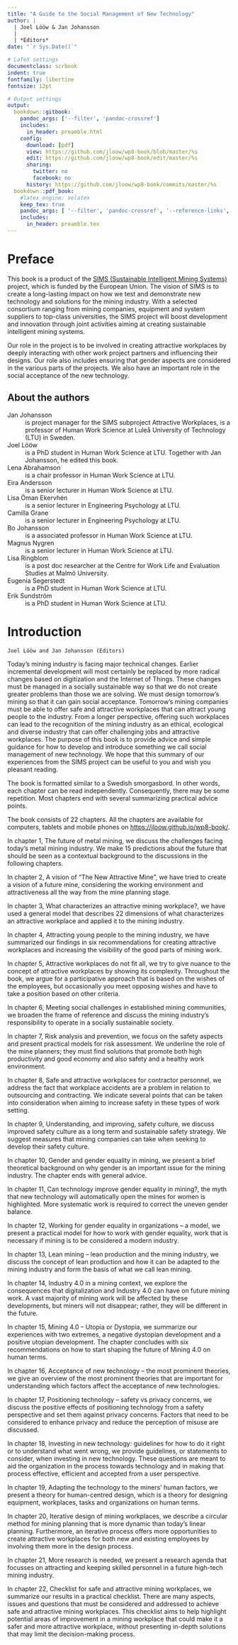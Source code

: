 ```yaml
---
title: "A Guide to the Social Management of New Technology"
author: |
  | Joel Lööw & Jan Johansson
  |
  | *Editors*
date: "`r Sys.Date()`"

# LaTeX settings
documentclass: scrbook
indent: true
fontfamily: libertine
fontsize: 12pt

# Output settings
output:
  bookdown::gitbook:
    pandoc_args: ['--filter', 'pandoc-crossref']
    includes:
      in_header: preamble.html
    config:
      download: [pdf]
      view: https://github.com/jloow/wp8-book/blob/master/%s
      edit: https://github.com/jloow/wp8-book/edit/master/%s
      sharing:
        twitter: no
        facebook: no
      history: https://github.com/jloow/wp8-book/commits/master/%s
  bookdown::pdf_book:
    #latex_engine: xelatex
    keep_tex: true
    pandoc_args: [ '--filter', 'pandoc-crossref', '--reference-links', '--reference-location=block', '--toc-depth=1', '--top-level-division=chapter']
    includes:
      in_header: preamble.tex
---
```


# Preface {-}

This book is a product of the [SIMS (Sustainable Intelligent Mining
Systems)](http://simsmining.eu) project, which is funded by the European
Union. The vision of SIMS is to create a long-lasting impact on how we
test and demonstrate new technology and solutions for the mining
industry. With a selected consortium ranging from mining companies,
equipment and system suppliers to top-class universities, the SIMS
project will boost development and innovation through joint activities
aiming at creating sustainable intelligent mining systems.

Our role in the project is to be involved in creating attractive
workplaces by deeply interacting with other work project partners and
influencing their designs. Our role also includes ensuring that gender
aspects are considered in the various parts of the projects. We also
have an important role in the social acceptance of the new technology.

## About the authors {-}

Jan Johansson
  ~ is project manager for the SIMS subproject Attractive Workplaces, is a
professor of Human Work Science at Luleå University of Technology (LTU)
in Sweden.  

Joel Lööw
  ~ is a PhD student in Human Work Science at LTU. Together with Jan
Johansson, he edited this book.

Lena Abrahamson
  ~ is a chair professor in Human Work Science at LTU.

Eira Andersson
  ~ is a senior lecturer in Human Work Science at LTU.

Lisa Öman Ekervhén
  ~ is a senior lecturer in Engineering Psychology at LTU.

Camilla Grane
  ~ is a senior lecturer in Engineering Psychology at LTU.

Bo Johansson
  ~ is a associated professor in Human Work Science at LTU.

Magnus Nygren
  ~ is a senior lecturer in Human Work Science at LTU.

Lisa Ringblom
  ~ is a post doc researcher at the Centre for Work Life and Evaluation
Studies at Malmö University.

Eugenia Segerstedt
  ~ is a PhD student in Human Work Science at LTU.

Erik Sundström
  ~ is a PhD student in Human Work Science at LTU.

# Introduction {-}

\markboth{A Guide to the Social Management of New Technology}{Introduction}
\pagestyle{myheadings}

```block

Joel Lööw and Jan Johansson (Editors)

```

Today's mining industry is facing major technical changes. Earlier incremental development will most certainly be replaced by more radical changes based on digitization and the Internet of Things. These changes must be managed in a socially sustainable way so that we do not create greater problems than those we are solving. We must design tomorrow's mining so that it can gain social acceptance. Tomorrow's mining companies must be able to offer safe and attractive workplaces that can attract young people to the industry. From a longer perspective, offering such workplaces can lead to the recognition of the mining industry as an ethical, ecological and diverse industry that can offer challenging jobs and attractive workplaces. The purpose of this book is to provide advice and simple guidance for how to develop and introduce something we call social management of new technology. We hope that this summary of our experiences from the SIMS project can be useful to you and wish you pleasant reading.

The book is formatted similar to a Swedish smorgasbord. In other words, each chapter can be read independently. Consequently, there may be some repetition. Most chapters end with several summarizing practical advice points. 

The book consists of 22 chapters. All the chapters are available for
computers, tablets and mobile phones on <https://jloow.github.io/wp8-book/>.

In chapter 1, The future of metal mining, we discuss the challenges facing today's metal mining industry. We make 15 predictions about the future that should be seen as a contextual background to the discussions in the following chapters.

In chapter 2, A vision of “The New Attractive Mine”, we have tried to create a vision of a future mine, considering the working environment and attractiveness all the way from the mine planning stage.

In chapter 3, What characterizes an attractive mining workplace?, we have used a general model that describes 22 dimensions of what characterizes an attractive workplace and applied it to the mining industry. 

In chapter 4, Attracting young people to the mining industry, we have summarized our findings in six recommendations for creating attractive workplaces and increasing the visibility of the good parts of mining work.

In chapter 5, Attractive workplaces do not fit all, we try to give nuance to the concept of attractive workplaces by showing its complexity. Throughout the book, we argue for a participative approach that is based on the wishes of the employees, but occasionally you meet opposing wishes and have to take a position based on other criteria.

In chapter 6, Meeting social challenges in established mining communities, we broaden the frame of reference and discuss the mining industry's responsibility to operate in a socially sustainable society.

In chapter 7, Risk analysis and prevention, we focus on the safety aspects and present practical models for risk assessment. We underline the role of the mine planners; they must find solutions that promote both high productivity and good economy and also safety and a healthy work environment.

In chapter 8, Safe and attractive workplaces for contractor personnel, we address the fact that workplace accidents are a problem in relation to outsourcing and contracting. We indicate several points that can be taken into consideration when aiming to increase safety in these types of work setting.

In chapter 9, Understanding, and improving, safety culture, we discuss improved safety culture as a long term and sustainable safety strategy. We suggest measures that mining companies can take when seeking to develop their safety culture.

In chapter 10, Gender and gender equality in mining, we present a brief theoretical background on why gender is an important issue for the mining industry. The chapter ends with general advice.

In chapter 11, Can technology improve gender equality in mining?, the myth that new technology will automatically open the mines for women is highlighted. More systematic work is required to correct the uneven gender balance.

In chapter 12, Working for gender equality in organizations – a model, we present a practical model for how to work with gender equality, work that is necessary if mining is to be considered a modern industry.

In chapter 13, Lean mining – lean production and the mining industry, we discuss the concept of lean production and how it can be adapted to the mining industry and form the basis of what we call lean mining.

In chapter 14, Industry 4.0 in a mining context, we explore the consequences that digitalization and Industry 4.0 can have on future mining work. A vast majority of mining work will be affected by these developments, but miners will not disappear; rather, they will be different in the future.

In chapter 15, Mining 4.0 – Utopia or Dystopia, we summarize our experiences with two extremes, a negative dystopian development and a positive utopian development. The chapter concludes with six recommendations on how to start shaping the future of Mining 4.0 on human terms.

In chapter 16, Acceptance of new technology – the most prominent theories, we give an overview of the most prominent theories that are important for understanding which factors affect the acceptance of new technologies.

In chapter 17, Positioning technology – safety vs privacy concerns, we discuss the positive effects of positioning technology from a safety perspective and set them against privacy concerns. Factors that need to be considered to enhance privacy and reduce the perception of misuse are discussed.

In chapter 18, Investing in new technology: guidelines for how to do it right or to understand what went wrong, we provide guidelines, or statements to consider, when investing in new technology. These questions are meant to aid the organization in the process towards technology and in making that process effective, efficient and accepted from a user perspective.

In chapter 19, Adapting the technology to the miners’ human factors, we present a theory for human-centred design, which is a theory for designing equipment, workplaces, tasks and organizations on human terms. 

In chapter 20, Iterative design of mining workplaces, we describe a circular method for mining planning that is more dynamic than today's linear planning. Furthermore, an iterative process offers more opportunities to create attractive workplaces for both new and existing employees by involving them more in the design process. 

In chapter 21, More research is needed, we present a research agenda that focusses on attracting and keeping skilled personnel in a future high-tech mining industry.

In chapter 22, Checklist for safe and attractive mining workplaces, we summarize our results in a practical checklist. There are many aspects, issues and questions that must be considered and addressed to achieve safe and attractive mining workplaces. This checklist aims to help highlight potential areas of improvement in a mining workplace that could make it a safer and more attractive workplace, without presenting in-depth solutions that may limit the decision-making process.

\clearpage
\pagestyle{headings}
\automark[chapter]{chapter}
\lehead{A Guide to the Social Management of New Technology}
